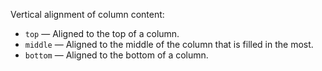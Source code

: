 Vertical alignment of column content:

- `top` — Aligned to the top of a column.
- `middle` — Aligned to the middle of the column that is filled in the most.
- `bottom` — Aligned to the bottom of a column.